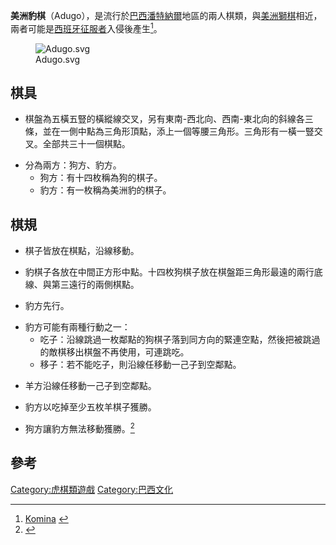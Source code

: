 '''美洲豹棋'''（Adugo），是流行於[[巴西|巴西]][[潘特納爾|潘特納爾]]地區的兩人棋類，與[[美洲獅棋|美洲獅棋]]相近，兩者可能是[[西班牙征服者|西班牙征服者]]入侵後產生<ref>[http://www.boardgamestudies.info/pdf/issue1/BGS1Depaulis.pdf Komina] {{webarchive|url=https://web.archive.org/web/20110721185913/http://www.boardgamestudies.info/pdf/issue1/BGS1Depaulis.pdf |date=2011-07-21 }}</ref>。

[[File:Adugo.svg|thumb]]
==棋具==

*棋盤為五橫五豎的橫縱線交叉，另有東南-西北向、西南-東北向的斜線各三條，並在一側中點為三角形頂點，添上一個等腰三角形。三角形有一橫一豎交叉。全部共三十一個棋點。

*分為兩方：狗方、豹方。
**狗方：有十四枚稱為狗的棋子。
**豹方：有一枚稱為美洲豹的棋子。

==棋規==

*棋子皆放在棋點，沿線移動。

*豹棋子各放在中間正方形中點。十四枚狗棋子放在棋盤距三角形最遠的兩行底線、與第三遠行的兩側棋點。

*豹方先行。

*豹方可能有兩種行動之一：
**吃子：沿線跳過一枚鄰點的狗棋子落到同方向的緊連空點，然後把被跳過的敵棋移出棋盤不再使用，可連跳吃。
**移子：若不能吃子，則沿線任移動一己子到空鄰點。

*羊方沿線任移動一己子到空鄰點。

*豹方以吃掉至少五枚羊棋子獲勝。

*狗方讓豹方無法移動獲勝。<ref>{{Cite web |url=http://www.origem.com.br/para-sua-empresa/produtos_descricao.php?lang=pt_BR&codigo_produto=178 |title=Rules |accessdate=2010-04-22 |archiveurl=https://web.archive.org/web/20110706153817/http://www.origem.com.br/para-sua-empresa/produtos_descricao.php?lang=pt_BR&codigo_produto=178 |archivedate=2011-07-06 |deadurl=yes }}</ref>

==參考==
{{reflist|}}
[[Category:虎棋類遊戲|Category:虎棋類遊戲]]
[[Category:巴西文化|Category:巴西文化]]
